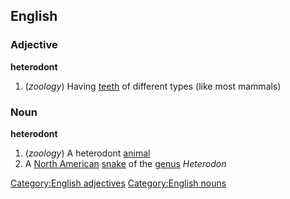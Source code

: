 ==English==
===Adjective===
'''heterodont'''
#(''zoology'') Having [[teeth]] of different types (like most mammals)
===Noun===
'''heterodont'''
#(''zoology'') A heterodont [[animal]]
#A [[North American]] [[snake]] of the [[genus]] ''Heterodon''
[[Category:English adjectives]]
[[Category:English nouns]]